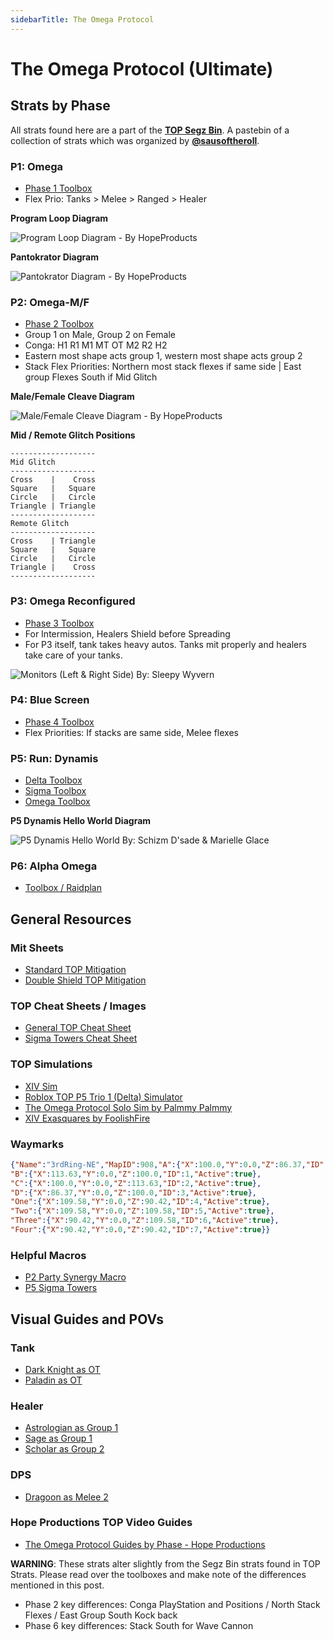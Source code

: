 ```yaml
---
sidebarTitle: The Omega Protocol
---
```

# The Omega Protocol (Ultimate)
## Strats by Phase
All strats found here are a part of the **[TOP Segz Bin](https://pastebin.com/PyBmi5N4)**. 
A pastebin of a collection of strats which was organized by **[@sausoftheroll](https://link.space/@sausoftheroll)**.
### P1: Omega
- [Phase 1 Toolbox](https://ff14.toolboxgaming.space/?id=758088204654761&preview=1)
- Flex Prio: Tanks > Melee > Ranged > Healer

**Program Loop Diagram**

![Program Loop Diagram - By HopeProducts](https://github.com/naurffxiv/assets/blob/main/Temp%20Site%20Assets/top/Looper%20prio.png?raw=true)

**Pantokrator Diagram**

![Pantokrator Diagram - By HopeProducts](https://github.com/naurffxiv/assets/blob/main/Temp%20Site%20Assets/top/Panto.png?raw=true)

### P2: Omega-M/F
- [Phase 2 Toolbox](https://ff14.toolboxgaming.space/?id=324285310725761&preview=1)
- Group 1 on Male, Group 2 on Female
- Conga: H1 R1 M1 MT OT M2 R2 H2
- Eastern most shape acts group 1, western most shape acts group 2
- Stack Flex Priorities: Northern most stack flexes if same side | East group Flexes South if Mid Glitch

**Male/Female Cleave Diagram**

![Male/Female Cleave Diagram - By HopeProducts](https://github.com/naurffxiv/assets/blob/main/Temp%20Site%20Assets/top/Male%20Female%20Patterns.png?raw=true)

**Mid / Remote Glitch Positions**  

```
-------------------
Mid Glitch 
-------------------
Cross    |    Cross
Square   |   Square
Circle   |   Circle 
Triangle | Triangle
-------------------
Remote Glitch
-------------------
Cross    | Triangle
Square   |   Square
Circle   |   Circle 
Triangle |    Cross 
-------------------
```

### P3: Omega Reconfigured
- [Phase 3 Toolbox](https://ff14.toolboxgaming.space/?id=243183080764761&preview=1)
- For Intermission, Healers Shield before Spreading
- For P3 itself, tank takes heavy autos. Tanks mit properly and healers take care of your tanks.

![Monitors (Left & Right Side) By: Sleepy Wyvern](https://github.com/naurffxiv/assets/blob/main/Temp%20Site%20Assets/top/Monitors.jpeg?raw=true)

### P4: Blue Screen
- [Phase 4 Toolbox](https://ff14.toolboxgaming.space/?id=595188367474761&preview=1)
- Flex Priorities: If stacks are same side, Melee flexes
### P5: Run: Dynamis
- [Delta Toolbox](https://ff14.toolboxgaming.space/?id=732288275415761&preview=1)
- [Sigma Toolbox](https://ff14.toolboxgaming.space/?id=107380954136761&preview=1)
- [Omega Toolbox](https://ff14.toolboxgaming.space/?id=078384491946761&preview=1)

**P5 Dynamis Hello World Diagram**

![P5 Dynamis Hello World By: Schizm D'sade & Marielle Glace](https://github.com/naurffxiv/assets/blob/main/Temp%20Site%20Assets/top/P5%20Dynamis%20Hello%20World.png?raw=true)

### P6: Alpha Omega
- [Toolbox / Raidplan](https://ff14.toolboxgaming.space/?id=829484027197761&preview=1)
## General Resources
### Mit Sheets
- [Standard TOP Mitigation](https://docs.google.com/spreadsheets/d/1ROErvG1BhTuNvXqPGcR6ZyyhJ7uNTZdf2WzKyVj9hh4/edit#gid=58668446)
- [Double Shield TOP Mitigation](https://docs.google.com/document/d/18qXjlpCGSGlC3wV7J9kMXj6KhDK5hnxkHhLQd6WUdbI/edit)
### TOP Cheat Sheets / Images
- [General TOP Cheat Sheet](https://raw.githubusercontent.com/naurffxiv/assets/main/Toolbox%20Resources/TOP/TOPCheatSheet.png)
- [Sigma Towers Cheat Sheet](https://raw.githubusercontent.com/naurffxiv/assets/main/Toolbox%20Resources/TOP/SigmaTowers.png)
### TOP Simulations
- [XIV Sim](https://www.xivsim.com/top/)
- [Roblox TOP P5 Trio 1 (Delta) Simulator](https://www.roblox.com/games/12341874643/TOP-P5-Trio-1-Delta-Simulator)
- [The Omega Protocol Solo Sim by Palmmy Palmmy](https://palmmy.itch.io/the-omega-protocol-solo-sim)
- [XIV Exasquares by FoolishFire](https://foolishfire.itch.io/xiv-exasquares)
### Waymarks
```json copy filename="3rdRing-NE"
{"Name":"3rdRing-NE","MapID":908,"A":{"X":100.0,"Y":0.0,"Z":86.37,"ID":0,"Active":true},
"B":{"X":113.63,"Y":0.0,"Z":100.0,"ID":1,"Active":true},
"C":{"X":100.0,"Y":0.0,"Z":113.63,"ID":2,"Active":true},
"D":{"X":86.37,"Y":0.0,"Z":100.0,"ID":3,"Active":true},
"One":{"X":109.58,"Y":0.0,"Z":90.42,"ID":4,"Active":true},
"Two":{"X":109.58,"Y":0.0,"Z":109.58,"ID":5,"Active":true},
"Three":{"X":90.42,"Y":0.0,"Z":109.58,"ID":6,"Active":true},
"Four":{"X":90.42,"Y":0.0,"Z":90.42,"ID":7,"Active":true}}
```
### Helpful Macros
- [P2 Party Synergy Macro](https://na.finalfantasyxiv.com/lodestone/character/32395309/blog/5397145/)
- [P5 Sigma Towers](https://pastebin.com/4JgXYRUy)
## Visual Guides and POVs
### Tank
- [Dark Knight as OT](<https://youtu.be/GMYBt4gwAS8>) 
- [Paladin as OT](<https://youtu.be/RRwEan9E8tI>) 
### Healer
- [Astrologian as Group 1](<https://www.twitch.tv/videos/2150367082>) 
- [Sage as Group 1](<https://www.twitch.tv/videos/2150365092>) 
- [Scholar as Group 2](<https://www.twitch.tv/videos/2150371247>)
### DPS
- [Dragoon as Melee 2](<https://youtu.be/EB2WRAOAph0>) 
### Hope Productions TOP Video  Guides
- [The Omega Protocol Guides by Phase - Hope Productions](https://youtube.com/playlist?list=PLixgV1VoA2xr87_QcWDMyzAzR88SwVtIK&si=2u-7PYvqaNjmftG5)

**WARNING**: These strats alter slightly from the Segz Bin strats found in TOP Strats. 
Please read over the toolboxes and make note of the differences mentioned in this post.
- Phase 2 key differences: Conga PlayStation and Positions / North Stack Flexes /  East Group South Kock back
- Phase 6 key differences: Stack South for Wave Cannon